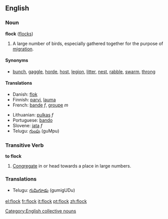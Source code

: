 ==English==
===Noun===
'''flock''' ([[flocks]])

#A large number of birds, especially gathered together for the purpose of [[migration]].

====Synonyms====
*[[bunch]], [[gaggle]], [[horde]], [[host]], [[legion]], [[litter]], [[nest]], [[rabble]], [[swarm]], [[throng]]

====Translations====
{{top}}
*Danish: [[flok]]
*Finnish: [[parvi]], [[lauma]]
*French: [[bande]] ''f'', [[groupe]] ''m''
{{mid}}
*Lithuanian: [[pulkas]] ''f''
*Portuguese: [[bando]]
*Slovene: [[jata]] ''f''
*Telugu: [[గుంపు]] (guMpu)
{{bottom}}

[[Category:English collective nouns]]

===Transitive Verb===
'''to flock'''

#[[Congregate]] in or head towards a place in large numbers.

===Translations===
*Telugu: [[గుమిగూడు]] (gumigUDu)

[[el:flock]]
[[fr:flock]]
[[it:flock]]
[[pt:flock]]
[[zh:flock]]